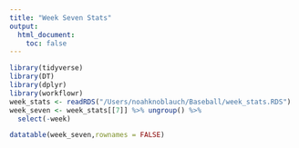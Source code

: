 ```yaml
---
title: "Week Seven Stats"
output: 
  html_document:
    toc: false
---
```



```r
library(tidyverse)
library(DT)
library(dplyr)
library(workflowr)
week_stats <- readRDS("/Users/noahknoblauch/Baseball/week_stats.RDS")
week_seven <- week_stats[[7]] %>% ungroup() %>%
  select(-week)

```

```r
datatable(week_seven,rownames = FALSE)
```
